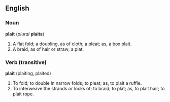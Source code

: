 ==English==
===Noun===
'''plait''' (''plural'' '''plaits''')
#A flat fold; a doubling, as of cloth; a pleat; as, a box plait.
#A braid, as of hair or straw; a plat.

===Verb (transitive)===
'''plait''' (plaiting, plaited)
#To fold; to double in narrow folds; to pleat; as, to plait a ruffle.
#To interweave the strands or locks of; to braid; to plat; as, to plait hair; to plait rope.